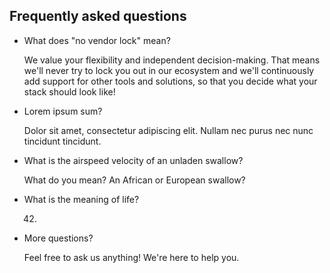 ## Frequently asked questions

- What does "no vendor lock" mean?

  We value your flexibility and independent decision-making. That means we'll never try to lock you
  out in our ecosystem and we'll continuously add support for other tools and solutions, so that you
  decide what your stack should look like!

- Lorem ipsum sum?

  Dolor sit amet, consectetur adipiscing elit. Nullam nec purus nec nunc tincidunt tincidunt.

- What is the airspeed velocity of an unladen swallow?

  What do you mean? An African or European swallow?

- What is the meaning of life?

  42.

- More questions?

  Feel free to ask us anything! We're here to help you.
